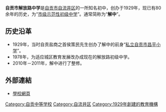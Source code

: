 {{Infobox_School
|name           = 自贡市解放路中学
|other_name     = Zigong Jiefanglu  Middle School
|image          =[[File:解放路中学.jpg|解放路中学]]
|motto          = 为学生一生奠基，对民族未来负责
|established    = 1929年
|district       = [[中华人民共和国|中国]][[自贡市|自贡市]][[自流井区|自流井区]]后山坡公园路
|type           = 公立初级中学
|principal      = 余礼才，郑光源（副）
|free_label     = 学生
|free_text      = 2400人
}}

'''自贡市解放路中学'''是[[自贡市|自贡市]][[自流井区|自流井区]]的一所知名初中，创办于1929年，现已有80余年的历史，为“[[市级示范性初级中学|市级示范性初级中学]]”。通常简称为“'''解中'''”。

== 历史沿革 ==
* 1929年，当时自贡盐商之首侯策民先生创办了解中的前身“[[私立自贡市昌平小学|私立自贡市昌平小学]]”。
* 1978年，为适应城区教育发展改办成现在的解放路初级中学。
* 2010年－2011年，解中进行了整修。
 
== 外部連結 ==
* [https://web.archive.org/web/20140329154715/http://www.zgsjflzx.com/ 學校網頁]

[[Category:自贡中等学校|Category:自贡中等学校]]
[[Category:自流井区|Category:自流井区]]
[[Category:1929年創建的教育機構|Category:1929年創建的教育機構]]